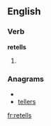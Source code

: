 ==English==

===Verb===
'''retells'''

# {{third-person singular of|[[retell]]}}

===Anagrams===
* {{alphagram|eellrst}}
* [[tellers#English|tellers]]

[[fr:retells]]